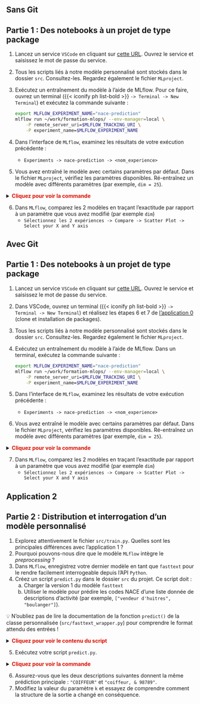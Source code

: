 ::: {.panel-tabset}
## Sans Git

::::{.callout-tip collapse="true" icon=false}
## Partie 1 : Des notebooks à un projet de type package

:::::{.nonincremental}

1. Lancez un service `VSCode` en cliquant sur [cette URL](https://datalab.sspcloud.fr/launcher/ide/vscode-python?autoLaunch=true&init.personalInit=%C2%ABhttps%3A%2F%2Fraw.githubusercontent.com%2FInseeFrLab%2Fformation-mlops%2Fmain%2Finit.sh%C2%BB&kubernetes.role=%C2%ABadmin%C2%BB). Ouvrez le service et saisissez le mot de passe du service.

2. Tous les scripts liés à notre modèle personnalisé sont stockés dans le dossier `src`. Consultez-les. Regardez également le fichier `MLproject`.

3. Exécutez un entraînement du modèle à l'aide de MLflow. Pour ce faire, ouvrez un terminal ({{< iconify ph list-bold >}} `-> Terminal -> New Terminal`) et exécutez la commande suivante :

   ```sh
   export MLFLOW_EXPERIMENT_NAME="nace-prediction"
   mlflow run ~/work/formation-mlops/ --env-manager=local \
       -P remote_server_uri=$MLFLOW_TRACKING_URI \
       -P experiment_name=$MLFLOW_EXPERIMENT_NAME
   ```

4. Dans l'interface de `MLflow`, examinez les résultats de votre exécution précédente :

   * `Experiments -> nace-prediction -> <nom_experience>`

5. Vous avez entraîné le modèle avec certains paramètres par défaut. Dans le fichier `MLproject`, vérifiez les paramètres disponibles. Ré-entraînez un modèle avec différents paramètres (par exemple, `dim = 25`).

<details> 
<summary> 
    <font size=\"3\" color=\"darkgreen\"><b>Cliquez pour voir la commande </b></font> 
</summary>

```sh
mlflow run ~/work/formation-mlops/ --env-manager=local \
    -P remote_server_uri=$MLFLOW_TRACKING_URI \
    -P experiment_name=$MLFLOW_EXPERIMENT_NAME \
    -P dim=25
```

</details>


6. Dans `MLflow`, comparez les 2 modèles en traçant l'exactitude par rapport à un paramètre que vous avez modifié (par exemple `dim`)
   * `Sélectionnez les 2 expériences -> Compare -> Scatter Plot -> Select your X and Y axis` 
   
:::::
::::


## Avec Git

::::{.callout-tip collapse="true" icon=false}
## Partie 1 : Des notebooks à un projet de type package

:::::{.nonincremental}

1. Lancez un service `VSCode` en cliquant sur [cette URL](https://datalab.sspcloud.fr/launcher/ide/vscode-python?autoLaunch=true&kubernetes.role=«admin»). Ouvrez le service et saisissez le mot de passe du service.

2. Dans VSCode, ouvrez un terminal ({{< iconify ph list-bold >}} `-> Terminal -> New Terminal`) et réalisez les étapes 6 et 7 de [l'application 0](#app0) (clone et installation de packages).

3. Tous les scripts liés à notre modèle personnalisé sont stockés dans le dossier `src`. Consultez-les. Regardez également le fichier `MLproject`.

4. Exécutez un entraînement du modèle à l'aide de MLflow. Dans un terminal, exécutez la commande suivante :

   ```sh
   export MLFLOW_EXPERIMENT_NAME="nace-prediction"
   mlflow run ~/work/formation-mlops/ --env-manager=local \
       -P remote_server_uri=$MLFLOW_TRACKING_URI \
       -P experiment_name=$MLFLOW_EXPERIMENT_NAME
   ```

5. Dans l'interface de `MLflow`, examinez les résultats de votre exécution précédente :

   * `Experiments -> nace-prediction -> <nom_experience>`

6. Vous avez entraîné le modèle avec certains paramètres par défaut. Dans le fichier `MLproject`, vérifiez les paramètres disponibles. Ré-entraînez un modèle avec différents paramètres (par exemple, `dim = 25`).

<details> 
<summary> 
    <font size=\"3\" color=\"darkgreen\"><b>Cliquez pour voir la commande </b></font> 
</summary>

```sh
mlflow run ~/work/formation-mlops/ --env-manager=local \
    -P remote_server_uri=$MLFLOW_TRACKING_URI \
    -P experiment_name=$MLFLOW_EXPERIMENT_NAME \
    -P dim=25
```

</details>


7. Dans `MLflow`, comparez les 2 modèles en traçant l'exactitude par rapport à un paramètre que vous avez modifié (par exemple `dim`)
   * `Sélectionnez les 2 expériences -> Compare -> Scatter Plot -> Select your X and Y axis` 
   
:::::
::::
:::

## Application 2 {.scrollable}

:::{.nonincremental}
:::: {.callout-tip collapse="true" icon=false}
## Partie 2 : Distribution et interrogation d'un modèle personnalisé

1. Explorez attentivement le fichier `src/train.py`. Quelles sont les principales différences avec l'application 1 ?
2. Pourquoi pouvons-nous dire que le modèle `MLflow` intègre le *preprocessing* ?
3. Dans `MLflow`, enregistrez votre dernier modèle en tant que `fasttext` pour le rendre facilement interrogeable depuis l'API `Python`.
4. Créez un script `predict.py` dans le dossier `src` du projet. Ce script doit : 
    a. Charger la version 1 du modèle `fasttext` 
    b. Utiliser le modèle pour prédire les codes NACE d'une liste donnée de descriptions d'activité (par exemple, `["vendeur d'huitres", "boulanger"]`).

💡 N'oubliez pas de lire la documentation de la fonction `predict()` de la classe personnalisée (`src/fasttext_wrapper.py`) pour comprendre le format attendu des entrées !

    
<details> 
<summary> 
    <font size=\"3\" color=\"darkgreen\"><b>Cliquez pour voir le contenu du script </b></font> 
</summary>

```python
import mlflow

model_name = "fasttext"
version = 1

model = mlflow.pyfunc.load_model(
    model_uri=f"models:/{model_name}/{version}"
)

list_libs = ["vendeur d'huitres", "boulanger"]

test_data = {
    "query": list_libs,
    "k": 1
}

results = model.predict(test_data)
print(results)
```
</details>

5. Exécutez votre script `predict.py`.

<details> 
<summary> 
    <font size=\"3\" color=\"darkgreen\"><b>Cliquez pour voir la commande </b></font> 
</summary>

```shell
python formation-mlops/src/predict.py
```

</details>

6. Assurez-vous que les deux descriptions suivantes donnent la même prédiction principale : `"COIFFEUR"` et `"coiffeur, & 98789"`.
7. Modifiez la valeur du paramètre `k` et essayez de comprendre comment la structure de la sortie a changé en conséquence.
::::
:::
